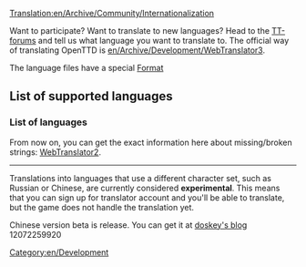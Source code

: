 [[Translation:en/Archive/Community/Internationalization]]
[[Category:en/Development]]

Want to participate? Want to translate to new languages? Head to the [http://www.tt-forums.net/viewtopic.php?t=7924 TT-forums] and tell us what language you want to translate to. The official way of translating OpenTTD is [[en/Archive/Development/WebTranslator3]].

The language files have a special [[en/Archive/Source/OpenTTDDevBlackBook/Format of langfiles|Format]]

=='''List of supported languages'''==

==='''List of languages'''===
From now on, you can get the exact information here about missing/broken strings:
[http://translator2.openttd.org/languages/GlobalStat WebTranslator2].

----
Translations into languages that use a different character set, such as Russian or Chinese, are currently considered '''experimental'''. This means that you can sign up for translator account and you'll be able to translate, but the game does not handle the translation yet.

Chinese version beta is release. You can get it at [http://www.erawtfos.com/doskey/?page_id=17 doskey's blog]
12072259920